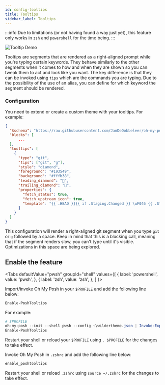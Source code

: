 ```yaml
---
id: config-tooltips
title: Tooltips
sidebar_label: Tooltips
---
```



:::info
Due to limitations (or not having found a way just yet), this feature only works in `zsh` and `powershell` for
the time being.
:::

![Tooltip Demo](/img/posh-tooltip.gif)

Tooltips are segments that are rendered as a right-aligned prompt while you're typing certain keywords.
They behave similarly to the other segments when it comes to how and when they are shown so you can tweak
them to act and look like you want. The key difference is that they can be invoked using `tips` which are the
commands you are typing. Due to the possibility of the use of an alias, you can define for which keyword
the segment should be rendered.

### Configuration

You need to extend or create a custom theme with your tooltips. For example:

```json
{
  "$schema": "https://raw.githubusercontent.com/JanDeDobbeleer/oh-my-posh/main/themes/schema.json",
  "blocks": [
      ...
  ],
  "tooltips": [
    {
      "type": "git",
      "tips": ["git", "g"],
      "style": "diamond",
      "foreground": "#193549",
      "background": "#fffb38",
      "leading_diamond": "",
      "trailing_diamond": "",
      "properties": {
        "fetch_status": true,
        "fetch_upstream_icon": true,
        "template": "{{ .HEAD }}{{ if .Staging.Changed }} \uF046 {{ .Staging.String }}{{ end }}{{ if and (.Working.Changed) (.Staging.Changed) }} |{{ end }}{{ if .Working.Changed }} \uF044 {{ .Working.String }}{{ end }}"
      }
    }
  ]
}
```

This configuration will render a right-aligned git segment when you type `git` or `g` followed by a space. Keep in mind that
this is a blocking call, meaning that if the segment renders slow, you can't type until it's visible. Optimizations in this space
are being explored.

## Enable the feature

<Tabs
  defaultValue="pwsh"
  groupId="shell"
  values={[
    { label: 'powershell', value: 'pwsh', },
    { label: 'zsh', value: 'zsh', },
  ]
}>
<TabItem value="pwsh">

Import/invoke Oh My Posh in your `$PROFILE` and add the following line below:

```powershell
Enable-PoshTooltips
```

For example:

```powershell
# $PROFILE
oh-my-posh --init --shell pwsh --config ~\wildertheme.json | Invoke-Expression
Enable-PoshTooltips
```

Restart your shell or reload your `$PROFILE` using `. $PROFILE` for the changes to take effect.

</TabItem>
<TabItem value="zsh">

Invoke Oh My Posh in `.zshrc` and add the following line below:

```bash
enable_poshtooltips
```

Restart your shell or reload `.zshrc` using `source ~/.zshrc` for the changes to take effect.

</TabItem>
</Tabs>
